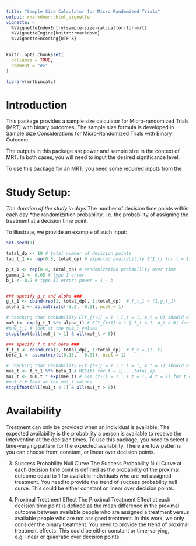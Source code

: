 ```yaml
---
title: "Sample Size Calculator for Micro Randomized Trials"
output: rmarkdown::html_vignette
vignette: >
  %\VignetteIndexEntry{sample-size-calcualtor-for-mrt}
  %\VignetteEngine{knitr::rmarkdown}
  %\VignetteEncoding{UTF-8}
---
```


```r
knitr::opts_chunk$set(
  collapse = TRUE,
  comment = "#>"
)
```

```r
library(mrtbincalc)
```

# Introduction 
This package provides a sample size calculator for Micro-randomized Trials (MRT) with binary outcomes. The sample size formula is developed in Sample Size Considerations for Micro-Randomized Trials with Binary Outcome.

The outputs in this package are power and sample size in the context of MRT.
In both cases, you will need to input the desired significance level.


To use this package for an MRT,  you need some required inputs from the


# Study Setup: 
 *The duration of the study in days
 *The number of decision time points within each day
 *the randomization probability, i.e. the probability of assigning the treatment at a decision time point. 

To illustrate, we provide an example of such input:

```r
set.seed(1)

total_dp <- 10 # total number of decision points
tau_t_1 <- rep(0.8, total_dp) # expected availability E(I_t) for t = 1,...,total_dp

p_t_1 <- rep(0.4, total_dp) # randomization probability over time
gamma_1 <- 0.05 # type I error
b_1 <- 0.2 # type II error; power = 1 - b



```


```r
### specify g_t and alpha ###
g_t_1 <- cbind(rep(1, total_dp), 1:total_dp)  # f_t_1 = (1,g_t_1)
alpha_1 <- as.matrix(c(-0.2, -0.1), ncol = 1)

# checking that probability E(Y_{t+1} = 1 | I_t = 1, A_t = 0) should always be between 0 and 1.
mu0_t<- exp(g_t_1 %*% alpha_1) # E(Y_{t+1} = 1 | I_t = 1, A_t = 0) for t = 1,...,total_dp
#mu0_t_1 # look at the mu0_t values
stopifnot(all(mu0_t < 1) & all(mu0_t > 0))

### specify f_t and beta ###
f_t_1 <- cbind(rep(1, total_dp), 1:total_dp)  # f_t = (1, t)
beta_1 <- as.matrix(c(0.15, - 0.01), ncol = 1)

# checking that probability E(Y_{t+1} = 1 | I_t = 1, A_t = 1) should always be between 0 and 1.
mee_t <- f_t_1 %*% beta_1 # MEE(t) for t = 1,...,total_dp
mu1_t <- mu0_t * exp(mee_t) # E(Y_{t+1} = 1 | I_t = 1, A_t = 1) for t = 1,...,total_dp
#mu1_t # look at the mu1_t values
stopifnot(all(mu1_t < 1) & all(mu1_t > 0))

```



# Availability
Treatment can only be provided when an individual is available; The expected availability is the probability a person is available to receive the intervention at the decision times.
To use this package, you need to select a time-varying pattern for the expected availability. There are tow patterns you can choose from: constant, or linear over decision points.

3. Success Probability Null Curve
The Success Probability Null Curve at each decision time point is defined as the probability of the proximal outcome equal to 1 for available individuals who are not assigned treatment.
You need to provide the trend of success probability null curve. This could be either constant or linear over decision points.

4. Proximal Treatment Effect
The Proximal Treatment Effect at each decision time point is defined as the mean difference in the proximal outcome between available people who are assigned a treatment versus available people who are not assigned treatment. In this work, we only consider the binary treatment. You need to provide the trend of proximal treatment effects. This could be either constant or time-varying, e.g. linear or quadratic over decision points.


